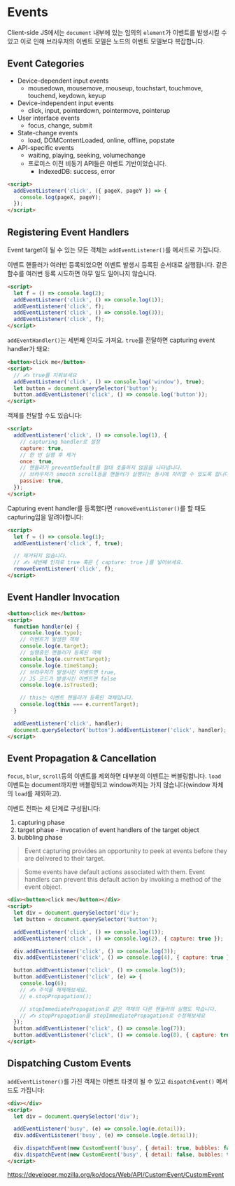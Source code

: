 # Events

Client-side JS에서는 `document` 내부에 있는 임의의 `element`가 이벤트를 발생시킬
수 있고 이로 인해 브라우저의 이벤트 모델은 노드의 이벤트 모델보다 복잡합니다.

## Event Categories

- Device-dependent input events
  - mousedown, mousemove, mouseup, touchstart, touchmove, touchend, keydown,
    keyup
- Device-independent input events
  - click, input, pointerdown, pointermove, pointerup
- User interface events
  - focus, change, submit
- State-change events
  - load, DOMContentLoaded, online, offline, popstate
- API-specific events
  - waiting, playing, seeking, volumechange
  - 프로미스 이전 비동기 API들은 이벤트 기반이었습니다.
    - IndexedDB: success, error

```html
<script>
  addEventListener('click', ({ pageX, pageY }) => {
    console.log(pageX, pageY);
  });
</script>
```

## Registering Event Handlers

Event target이 될 수 있는 모든 객체는 `addEventListener()`를 메서드로 가집니다.

이벤트 핸들러가 여러번 등록되었으면 이벤트 발생시 등록된 순서대로 실행됩니다.
같은 함수를 여러번 등록 시도하면 아무 일도 일어나지 않습니다.

```html
<script>
  let f = () => console.log(2);
  addEventListener('click', () => console.log(1));
  addEventListener('click', f);
  addEventListener('click', () => console.log(3));
  addEventListener('click', f);
</script>
```

`addEventHandler()`는 세번째 인자도 가져요. `true`를 전달하면 capturing event
handler가 돼요:

```html
<button>click me</button>
<script>
  // ✍️ true를 지워보세요
  addEventListener('click', () => console.log('window'), true);
  let button = document.querySelector('button');
  button.addEventListener('click', () => console.log('button'));
</script>
```

객체를 전달할 수도 있습니다:

```html
<script>
  addEventListener('click', () => console.log(1), {
    // capturing handler로 설정
    capture: true,
    // 한 번 실행 후 제거
    once: true,
    // 핸들러가 preventDefault를 절대 호출하지 않음을 나타냅니다.
    // 브라우저가 smooth scroll등을 핸들러가 실행되는 동시에 처리할 수 있도록 합니다.
    passive: true,
  });
</script>
```

Capturing event handler를 등록했다면 `removeEventListener()`를 할 때도
capturing임을 알려야합니다:

```html
<script>
  let f = () => console.log(1);
  addEventListener('click', f, true);

  // 제거되지 않습니다.
  // ✍️ 세번째 인자로 true 혹은 { capture: true }를 넣어보세요.
  removeEventListener('click', f);
</script>
```

## Event Handler Invocation

```html
<button>click me</button>
<script>
  function handler(e) {
    console.log(e.type);
    // 이벤트가 발생한 객체
    console.log(e.target);
    // 실행중인 핸들러가 등록된 객체
    console.log(e.currentTarget);
    console.log(e.timeStamp);
    // 브라우저가 발생시킨 이벤트면 true,
    // JS 코드가 발생시킨 이벤트면 false
    console.log(e.isTrusted);

    // this는 이벤트 핸들러가 등록된 객체입니다.
    console.log(this === e.currentTarget);
  }

  addEventListener('click', handler);
  document.querySelector('button').addEventListener('click', handler);
</script>
```

## Event Propagation & Cancellation

`focus`, `blur`, `scroll`등의 이벤트를 제외하면 대부분의 이벤트는 버블링합니다.
`load` 이벤트는 document까지만 버블링되고 window까지는 가지 않습니다(window
자체의 `load`를 제외하고).

이벤트 전파는 세 단계로 구성됩니다:

1. capturing phase
1. target phase - invocation of event handlers of the target object
1. bubbling phase

> Event capturing provides an opportunity to peek at events before they are
> delivered to their target.

> Some events have default actions associated with them. Event handlers can
> prevent this default action by invoking a method of the event object.

```html
<div><button>click me</button></div>
<script>
  let div = document.querySelector('div');
  let button = document.querySelector('button');

  addEventListener('click', () => console.log(1));
  addEventListener('click', () => console.log(2), { capture: true });

  div.addEventListener('click', () => console.log(3));
  div.addEventListener('click', () => console.log(4), { capture: true });

  button.addEventListener('click', () => console.log(5));
  button.addEventListener('click', (e) => {
    console.log(6);
    // ✍️ 주석을 해제해보세요.
    // e.stopPropagation();

    // stopImmediatePropagation로 같은 객체의 다른 핸들러의 실행도 막습니다.
    // ✍️ stopPropagation을 stopImmediatePropagation로 수정해보세요
  });
  button.addEventListener('click', () => console.log(7));
  button.addEventListener('click', () => console.log(8), { capture: true });
</script>
```

## Dispatching Custom Events

`addEventListener()`를 가진 객체는 이벤트 타겟이 될 수 있고 `dispatchEvent()`
메서드도 가집니다:

```html
<div></div>
<script>
  let div = document.querySelector('div');

  addEventListener('busy', (e) => console.log(e.detail));
  div.addEventListener('busy', (e) => console.log(e.detail));

  div.dispatchEvent(new CustomEvent('busy', { detail: true, bubbles: false }));
  div.dispatchEvent(new CustomEvent('busy', { detail: false, bubbles: true }));
</script>
```

https://developer.mozilla.org/ko/docs/Web/API/CustomEvent/CustomEvent
